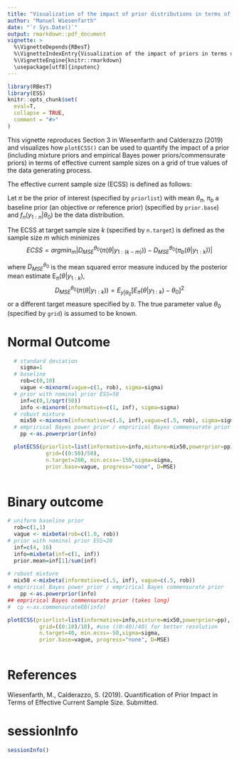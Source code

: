 ---
title: "Visualization of the impact of prior distributions in terms of effective current sample size"
author: "Manuel Wiesenfarth"
date: "`r Sys.Date()`"
output: rmarkdown::pdf_document
vignette: >
  %\VignetteDepends{RBesT}
  %\VignetteIndexEntry{Visualization of the impact of priors in terms of effective sample size"}
  %\VignetteEngine{knitr::rmarkdown}
  \usepackage[utf8]{inputenc}
---

```{r setup, include = FALSE}
library(RBesT)
library(ESS)
knitr::opts_chunk$set(
  eval=T, 
  collapse = TRUE,
  comment = "#>"
)

```

This vignette reproduces Section 3 in Wiesenfarth and Calderazzo (2019) and visualizes how `plotECSS()` can be used to quantify the impact of a prior (including mixture priors and empirical Bayes power priors/commensurate priors) in terms of effective current sample sizes on a grid of true values of the data generating process.

The effective current sample size (ECSS) is defined as follows:

Let $\pi$ be the prior of interest (specified by `priorlist`) with mean $\theta_\pi$, $\pi_b$ a baseline prior (an objective or reference prior) (specified by `prior.base`) and $f_n(y_{1:n} | \theta_0)$ be the data distribution. 

The ECSS at target sample size $k$ (specified by `n.target`) is defined as the sample size $m$ which minimizes
$$ECSS=argmin_{m} | D^{\theta_0}_{MSE}({\pi}(\theta|y_{1:(k-m)})) -  D^{\theta_0}_{MSE}(\pi_b(\theta|y_{1:k})) |$$

where $D^{\theta_0}_{MSE}$ is the mean squared error measure induced by the posterior mean estimate $\mbox{E}_\pi(\theta|y_{1:k})$,
$$D^{\theta_0}_{MSE}({\pi}(\theta|y_{1:k}))=E_{y|\theta_0 } [ E_\pi(\theta|y_{1:k})-\theta_0 ]^2$$
or a different target measure specified by  `D`.
The true parameter value $\theta_0$ (specified by `grid`) is assumed to be known.

# Normal Outcome

```{r, echo=T}
  # standard deviation
    sigma=1
  # baseline
    rob=c(0,10)
    vague <-mixnorm(vague=c(1, rob), sigma=sigma)
  # prior with nominal prior ESS=50
    inf=c(0,1/sqrt(50))
    info <-mixnorm(informative=c(1, inf), sigma=sigma)
  # robust mixture
    mix50 <-mixnorm(informative=c(.5, inf),vague=c(.5, rob), sigma=sigma)
  # emprirical Bayes power prior / emprirical Bayes commensurate prior
    pp <-as.powerprior(info)

  plotECSS(priorlist=list(informative=info,mixture=mix50,powerprior=pp), 
            grid=((0:50)/50), 
            n.target=200, min.ecss=-150,sigma=sigma,
            prior.base=vague, progress="none", D=MSE)
  

```

    
# Binary outcome

```{r, echo=T}
# uniform baseline prior
  rob=c(1,1)
  vague <- mixbeta(rob=c(1.0, rob))
# prior with nominal prior ESS=20
  inf=c(4, 16)
  info=mixbeta(inf=c(1, inf))
  prior.mean=inf[1]/sum(inf)
 
# robust mixture
  mix50 <-mixbeta(informative=c(.5, inf), vague=c(.5, rob))
# emprirical Bayes power prior / emprirical Bayes commensurate prior
    pp <-as.powerprior(info)
## emprirical Bayes commensurate prior (takes long)
#  cp <-as.commensurateEB(info)

plotECSS(priorlist=list(informative=info,mixture=mix50,powerprior=pp), 
          grid=((0:10)/10), #use ((0:40)/40) for better resolution
          n.target=40, min.ecss=-50,sigma=sigma,
          prior.base=vague, progress="none", D=MSE)
  

```
  

# References

Wiesenfarth, M., Calderazzo, S. (2019). Quantification of Prior Impact in Terms of Effective Current Sample Size. Submitted.

# sessionInfo

```{r, echo=F}
sessionInfo()
```
